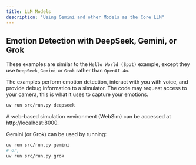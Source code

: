 ```yaml
---
title: LLM Models
description: "Using Gemini and other Models as the Core LLM"
---
```


## Emotion Detection with DeepSeek, Gemini, or Grok

These examples are similar to the `Hello World (Spot)` example, except they use `DeepSeek`, `Gemini` or `Grok` rather than `OpenAI 4o`.

The examples perform emotion detection, interact with you with voice, and provide debug information to a simulator. The code may request access to your camera, this is what it uses to capture your emotions.

```bash
uv run src/run.py deepseek
```

A web-based simulation environment (WebSim) can be accessed at http://localhost:8000.

Gemini (or Grok) can be used by running:

```bash
uv run src/run.py gemini
# Or, 
uv run src/run.py grok
```